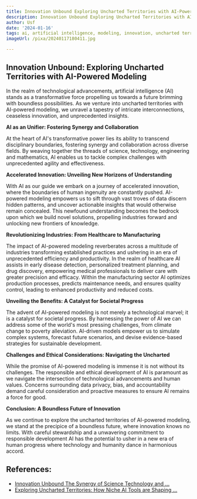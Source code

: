 ```yaml
---
title: Innovation Unbound Exploring Uncharted Territories with AI-Powered Modeling
description: Innovation Unbound Exploring Uncharted Territories with AI-Powered Modeling
author: Usf
date: '2024-01-16'
tags: ai, artificial intelligence, modeling, innovation, uncharted territories
imageUrl: /pixa/20240117180411.jpg

---
```

## Innovation Unbound: Exploring Uncharted Territories with AI-Powered Modeling

In the realm of technological advancements, artificial intelligence (AI) stands as a transformative force propelling us towards a future brimming with boundless possibilities. As we venture into uncharted territories with AI-powered modeling, we  unravel a tapestry  of intricate interconnections,  ceaseless innovation, and unprecedented insights.

**AI as an Unifier: Fostering Synergy and Collaboration**

At the  heart  of AI's transformative power  lies its ability  to transcend disciplinary boundaries, fostering synergy and collaboration across diverse fields.  By weaving together the threads of science, technology, engineering and mathematics, AI enables us to  tackle complex challenges  with unprecedented agility and effectiveness.

**Accelerated Innovation: Unveiling New Horizons of Understanding**

With  AI as  our guide we embark on a journey of accelerated  innovation,  where the boundaries of  human ingenuity are  constantly pushed. AI-powered modeling empowers  us to sift through vast troves of data discern hidden patterns,  and uncover actionable insights that would otherwise  remain concealed. This newfound understanding becomes  the bedrock upon which we build novel solutions, propelling industries forward and unlocking new frontiers of knowledge.

**Revolutionizing Industries: From Healthcare to Manufacturing**

The impact of AI-powered modeling reverberates across a multitude of industries transforming established practices and ushering in an era of unprecedented efficiency and productivity. In the realm of healthcare AI assists in early disease detection, personalized  treatment planning,  and drug discovery, empowering  medical professionals to  deliver care with greater precision  and  efficacy. Within the manufacturing sector AI optimizes production processes, predicts maintenance needs, and ensures quality control, leading to enhanced productivity  and reduced costs.

**Unveiling the Benefits: A Catalyst for Societal Progress**

The advent of AI-powered modeling is not merely a technological marvel; it is a catalyst  for societal progress. By harnessing the power of AI we can address some of the world's most pressing challenges, from climate change to poverty alleviation. AI-driven models  empower  us to simulate complex systems, forecast future scenarios, and devise evidence-based strategies for  sustainable development.

**Challenges and  Ethical Considerations: Navigating the Uncharted**

While the promise of AI-powered modeling  is immense it is not without its challenges. The responsible and  ethical development of AI is paramount as we navigate the intersection of technological advancements and human values. Concerns surrounding data privacy, bias, and  accountability demand careful  consideration and proactive measures  to ensure AI remains  a force for good.

**Conclusion: A Boundless Future of Innovation**

As we continue to explore the uncharted territories  of AI-powered modeling, we stand at  the precipice of a boundless future, where innovation knows no limits. With careful stewardship and a unwavering commitment to responsible development AI  has the potential to usher in a new  era of human progress where technology  and humanity dance in harmonious accord.

## References:
- [Innovation Unbound The Synergy of Science Technology and ...](https://utilitiesone.com/innovation-unbound-the-synergy-of-science-technology-and-engineering)
- [Exploring Uncharted Territories: How Niche AI Tools are Shaping ...](https://medium.com/@theaigodz/exploring-uncharted-territories-how-niche-ai-tools-are-shaping-the-future-14cff49547f3)
